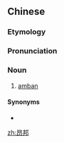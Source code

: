==Chinese==
{{zh-forms|gloss=-}}

===Etymology===
{{bor|zh|mnc|ᠠᠮᠪᠠᠨ}}

===Pronunciation===
{{zh-pron
|m=ángbāng
|cat=n
}}

===Noun===
{{zh-noun}}

# [[amban]] {{gloss|provincial governor in a semi-independent territory under Chinese rule}}

====Synonyms====
* {{zh-l|按班}}

[[zh:昂邦]]